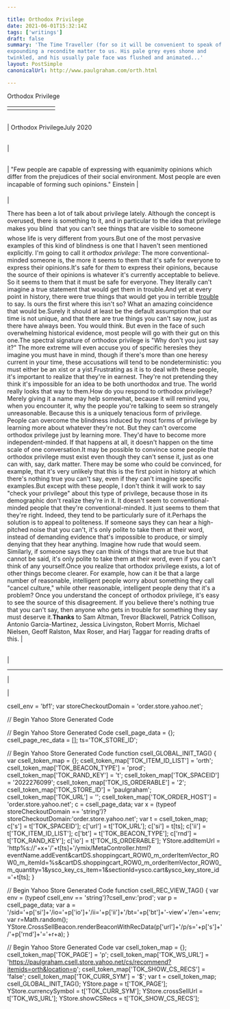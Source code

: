 ```yaml
---

title: Orthodox Privilege
date: 2021-06-01T15:32:14Z
tags: ['writings']
draft: false
summary: 'The Time Traveller (for so it will be convenient to speak of him) was
expounding a recondite matter to us. His pale grey eyes shone and
twinkled, and his usually pale face was flushed and animated...'
layout: PostSimple
canonicalUrl: http://www.paulgraham.com/orth.html

---
```


 <!-- 
 (new Image).src="https://store.yahoo.net/cgi-bin/refsd?e=http://www.paulgraham.com/orth.html&h=www.paulgraham.com&v=1.0&dr=" + escape(document.referrer); 
 -->

Orthodox Privilege

|     |     |     |     |     |     |     |
| --- | --- | --- | --- | --- | --- | --- |
|     |     |

|     |     |     |
| --- | --- | --- |

| Orthodox PrivilegeJuly 2020

|     |     |
| --- | --- |

|

|     |
| --- |

|
"Few people are capable of expressing with equanimity opinions which differ from the prejudices of their social environment. Most people are even incapable of forming such opinions." Einstein
|

|

There has been a lot of talk about privilege lately. Although the
concept is overused, there is something to it, and in particular
to the idea that privilege makes you blind  that you can't see
things that are visible to someone whose life is very different
from yours.But one of the most pervasive examples of this kind of blindness
is one that I haven't seen mentioned explicitly. I'm going to call
it _orthodox privilege_: The more conventional-minded someone is, the
more it seems to them that it's safe for everyone to express their
opinions.It's safe for _them_ to express their opinions, because the source
of their opinions is whatever it's currently acceptable to believe.
So it seems to them that it must be safe for everyone. They literally
can't imagine a true statement that would get them in trouble.And yet at every point in history, there were true things that would
get you in terrible [trouble](say.html) to say.
Is ours the first where this
isn't so? What an amazing coincidence that would be.Surely it should at least be the default assumption that our time
is not unique, and that there are true things you can't say now,
just as there have always been. You would think. But even in the
face of such overwhelming historical evidence, most people will go
with their gut on this one.The spectral signature of orthodox privilege is "Why don't you just
say it?" The more extreme will even
accuse you of specific heresies they imagine you must have in mind,
though if there's more than one heresy current in your time, these
accusations will tend to be nondeterministic: you must either be
an xist or a yist.Frustrating as it is to deal with these people, it's important to
realize that they're in earnest. They're not pretending they think
it's impossible for an idea to be both unorthodox and true. The
world really looks that way to them.How do you respond to orthodox privilege? Merely giving it a name
may help somewhat, because it will remind you, when you encounter it,
why the people you're talking to seem so strangely unreasonable.
Because this is a uniquely tenacious form of privilege. People can
overcome the blindness induced by most forms of privilege by learning
more about whatever they're not. But they can't overcome orthodox
privilege just by learning more. They'd have to become more
independent-minded. If that happens at all, it doesn't happen on
the time scale of one conversation.It may be possible to convince some people that orthodox privilege
must exist even though they can't sense it, just as one can with,
say, dark matter. There may be some who could be convinced, for
example, that it's very unlikely that this is the first point in
history at which there's nothing true you can't say, even if they
can't imagine specific examples.But except with these people, I don't think it will work to say
"check your privilege" about this type of privilege, because those
in its demographic don't realize they're in it. It doesn't seem to
conventional-minded people that they're conventional-minded. It
just seems to them that they're right. Indeed, they tend to be
particularly sure of it.Perhaps the solution is to appeal to politeness. If someone says
they can hear a high-pitched noise that you can't, it's only polite
to take them at their word, instead of demanding evidence that's
impossible to produce, or simply denying that they hear anything.
Imagine how rude that would seem. Similarly, if someone says they
can think of things that are true but that cannot be said, it's
only polite to take them at their word, even if you can't think of
any yourself.Once you realize that orthodox privilege exists, a lot of other
things become clearer. For example, how can it be that a large
number of reasonable, intelligent people worry about something they
call "cancel culture," while other reasonable, intelligent people
deny that it's a problem? Once you understand the concept of orthodox
privilege, it's easy to see the source of this disagreement. If
you believe there's nothing true that you can't say, then anyone
who gets in trouble for something they say must deserve it.**Thanks** to Sam Altman, Trevor Blackwell, Patrick Collison, Antonio Garcia-Martinez,
Jessica Livingston, Robert Morris, Michael Nielsen, Geoff Ralston, Max Roser, and
Harj Taggar for reading drafts of this. |

|     |
| --- |

|

---

|

|

csell_env = 'bf1';
var storeCheckoutDomain = 'order.store.yahoo.net';

// Begin Yahoo Store Generated Code

// Begin Yahoo Store Generated Code
csell_page_data = {}; csell_page_rec_data = []; ts='TOK_STORE_ID';

// Begin Yahoo Store Generated Code
function csell_GLOBAL_INIT_TAG() { var csell_token_map = {}; csell_token_map['TOK\_ITEM\_ID\_LIST'] = 'orth'; csell_token_map['TOK\_BEACON\_TYPE'] = 'prod'; csell_token_map['TOK\_RAND\_KEY'] = 't'; csell_token_map['TOK\_SPACEID'] = '2022276099'; csell_token_map['TOK\_IS\_ORDERABLE'] = '2'; csell_token_map['TOK\_STORE\_ID'] = 'paulgraham'; csell_token_map['TOK\_URL'] = ''; csell_token_map['TOK\_ORDER\_HOST'] = 'order.store.yahoo.net'; c = csell_page_data; var x = (typeof storeCheckoutDomain == 'string')?storeCheckoutDomain:'order.store.yahoo.net'; var t = csell_token_map; c['s'] = t['TOK\_SPACEID']; c['url'] = t['TOK\_URL']; c['si'] = t[ts]; c['ii'] = t['TOK\_ITEM\_ID\_LIST']; c['bt'] = t['TOK\_BEACON\_TYPE']; c['rnd'] = t['TOK\_RAND\_KEY']; c['io'] = t['TOK\_IS\_ORDERABLE']; YStore.addItemUrl = 'http%s://'+x+'/'+t[ts]+'/ymix/MetaController.html?eventName.addEvent&cartDS.shoppingcart_ROW0_m_orderItemVector_ROW0_m_itemId=%s&cartDS.shoppingcart_ROW0_m_orderItemVector_ROW0_m_quantity=1&ysco_key_cs_item=1&sectionId=ysco.cart&ysco_key_store_id='+t[ts]; }

// Begin Yahoo Store Generated Code
function csell_REC_VIEW_TAG() { var env = (typeof csell_env == 'string')?csell_env:'prod'; var p = csell_page_data; var a = '/sid='+p['si']+'/io='+p['io']+'/ii='+p['ii']+'/bt='+p['bt']+'-view'+'/en='+env; var r=Math.random(); YStore.CrossSellBeacon.renderBeaconWithRecData(p['url']+'/p/s='+p['s']+'/'+p['rnd']+'='+r+a); }

// Begin Yahoo Store Generated Code
var csell_token_map = {}; csell_token_map['TOK\_PAGE'] = 'p'; csell_token_map['TOK\_WS\_URL'] = 'https://paulgraham.csell.store.yahoo.net/cs/recommend?itemids=orth&location=p'; csell_token_map['TOK\_SHOW\_CS\_RECS'] = 'false'; csell_token_map['TOK\_CURR\_SYM'] = '$'; var t = csell_token_map; csell_GLOBAL_INIT_TAG(); YStore.page = t['TOK\_PAGE']; YStore.currencySymbol = t['TOK\_CURR\_SYM']; YStore.crossSellUrl = t['TOK\_WS\_URL']; YStore.showCSRecs = t['TOK\_SHOW\_CS\_RECS'];
